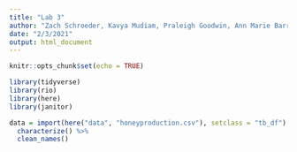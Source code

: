 ```yaml
---
title: "Lab 3"
author: "Zach Schroeder, Kavya Mudiam, Praleigh Goodwin, Ann Marie Barrett, Vinita Vader"
date: "2/3/2021"
output: html_document
---
```


```r
knitr::opts_chunk$set(echo = TRUE)

library(tidyverse)
library(rio)
library(here)
library(janitor)

data = import(here("data", "honeyproduction.csv"), setclass = "tb_df") %>% 
  characterize() %>% 
  clean_names()
```





```r

```


